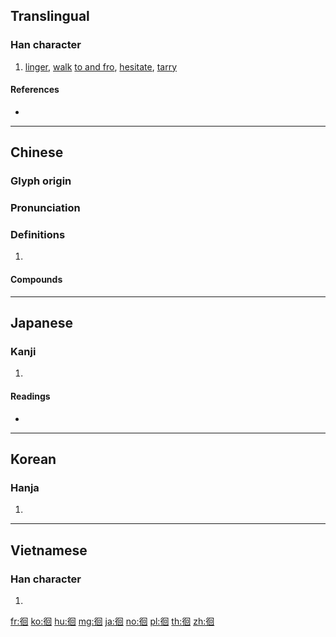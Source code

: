 {{character info/new}}
==Translingual==

===Han character===
{{Han char|rn=60|rad=彳|as=06|sn=9|four=26200|canj=HOWR|ids=⿰彳回}}

# [[linger]], [[walk]] [[to and fro]], [[hesitate]], [[tarry]]

====References====
* {{Han ref|kx=0366.150|dkj=10095|dj=0687.090|hdz=20819.150|uh=5F8A|ud=24458|bh=ABDE|bd=43998}}

----

==Chinese==
{{zh-forms}}

===Glyph origin===
{{Han etym}}

===Pronunciation===
{{zh-pron
|m=huái
|c=wui4
|mc=y
|oc=y
|cat=
}}

===Definitions===
{{zh-hanzi}}

# {{rfdef|zh}}

====Compounds====
{{zh-der|低徊|低徊不已|弭節徘徊|徊徨|徊翔|徘徊|徘徊歧路}}

----

==Japanese==

===Kanji===
{{ja-kanji|grade=|rs=彳06}}

# {{defn|lang=ja|sort=彳06}}

====Readings====
* {{ja-readings|on=[[かい]] (kai), [[え]] (e)|kun=[[さまよう]] (samayou)}}

----

==Korean==

===Hanja===
{{ko-hanja|hangeul=회|eumhun=|rv=hoe|mr=hoe|y=hoy}}

# {{defn|lang=ko|sort=彳06}}

----

==Vietnamese==

===Han character===
{{vi-hantu|[[hồi]], [[hòi]]|rs=彳06}}

# {{defn|lang=vi|sort=彳06}}

[[fr:徊]]
[[ko:徊]]
[[hu:徊]]
[[mg:徊]]
[[ja:徊]]
[[no:徊]]
[[pl:徊]]
[[th:徊]]
[[zh:徊]]
